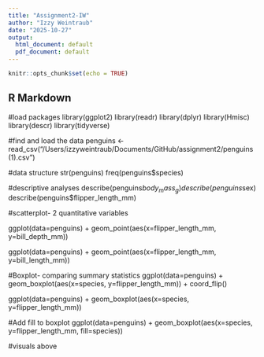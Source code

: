 ```yaml
---
title: "Assignment2-IW"
author: "Izzy Weintraub"
date: "2025-10-27"
output:
  html_document: default
  pdf_document: default
---
```


```r
knitr::opts_chunk$set(echo = TRUE)
```

## R Markdown

#load packages 
library(ggplot2)
library(readr)
library(dplyr)
library(Hmisc)
library(descr)
library(tidyverse)

#find and load the data
penguins <- read_csv("/Users/izzyweintraub/Documents/GitHub/assignment2/penguins (1).csv")

#data structure
str(penguins)
freq(penguins$species)

#descriptive analyses 
describe(penguins$body_mass_g)
describe(penguins$sex)
describe(penguins$flipper_length_mm)

#scatterplot- 2 quantitative variables 

ggplot(data=penguins) +
  geom_point(aes(x=flipper_length_mm, y=bill_depth_mm))

ggplot(data=penguins) +
  geom_point(aes(x=flipper_length_mm, y=bill_length_mm))

#Boxplot- comparing summary statistics 
ggplot(data=penguins) +
  geom_boxplot(aes(x=species, y=flipper_length_mm)) +
  coord_flip()

ggplot(data=penguins) +
  geom_boxplot(aes(x=species, y=flipper_length_mm))

#Add fill to boxplot 
ggplot(data=penguins) +
geom_boxplot(aes(x=species, y=flipper_length_mm, fill=species))

#visuals above 

